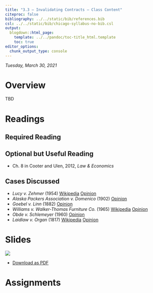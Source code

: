 ```yaml
---
title: "3.3 — Invalidating Contracts — Class Content"
citeproc: false
bibliography: ../../static/bib/references.bib
csl: ../../static/bib/chicago-syllabus-no-bib.csl
output:
  blogdown::html_page:
    template: ../../pandoc/toc-title_html.template
    toc: true
editor_options: 
  chunk_output_type: console
---
```


*Tuesday, March 30, 2021*

# <i class="fas fa-info-circle fa-lg"></i> Overview

TBD

# <i class="fas fa-book-reader fa-lg"></i> Readings

## Required Reading

## Optional but Useful Reading
- <i class="fas fa-book"></i> Ch. 8 in Cooter and Ulen, 2012, *Law & Economics*

## Cases Discussed

- *Lucy v. Zehmer* (1954) [<i class="fab fa-wikipedia-w"></i> Wikipedia](https://en.wikipedia.org/wiki/Lucy_v._Zehmer) [<i class="fas fa-external-link-square-alt"></i> Opinion](https://law.justia.com/cases/virginia/supreme-court/1954/4272-1.html)
- *Alaska Packers Association v. Domenico* (1902) [<i class="fas fa-external-link-square-alt"></i> Opinion](https://cite.case.law/f/117/99/)
- *Goebel v. Linn* (1882) [<i class="fas fa-external-link-square-alt"></i> Opinion](https://cite.case.law/mich/47/489/)
- *Williams v. Walker-Thomas Furniture Co.* (1965) [<i class="fab fa-wikipedia-w"></i> Wikipedia](https://en.wikipedia.org/wiki/Williams_v._Walker-Thomas_Furniture_Co.) [<i class="fas fa-external-link-square-alt"></i> Opinion](https://law.justia.com/cases/federal/appellate-courts/F2/350/445/74531/)
- *Obde v. Schlemeyer* (1960) [<i class="fas fa-external-link-square-alt"></i> Opinion](https://casetext.com/case/obde-v-schlemeyer)
- *Laidlaw v. Organ* (1817) [<i class="fab fa-wikipedia-w"></i> Wikipedia](https://en.wikipedia.org/wiki/Laidlaw_v._Organ) [<i class="fas fa-external-link-square-alt"></i> Opinion](https://supreme.justia.com/cases/federal/us/15/178/)

# <i class="fas fa-chalkboard-teacher"></i> Slides

[![](/slides/3.3-slides.png)](/slides/3.3-slides.html)

- [<i class="fas fa-file-pdf"></i> Download as PDF](/slides/3.3-slides.pdf)

# <i class="fas fa-laptop-code"></i> Assignments